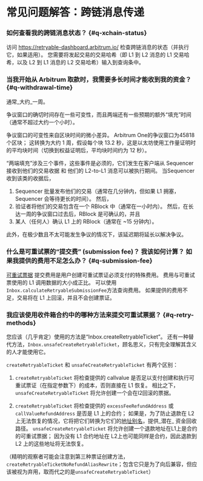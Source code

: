 # 常见问题解答：跨链消息传递

### 如何查看我的跨链消息状态？ {#q-xchain-status}

访问 https://retryable-dashboard.arbitrum.io/ 检查跨链消息的状态（并执行它，如果适用）。 您需要将发起交易的交易哈希（即 L1 到 L2 消息的 L1 交易哈希，以及 L2 到 L1 消息的 L2 交易哈希）输入到查询条中。

### 当我开始从 Arbitrum 取款时，我需要多长时间才能收到我的资金？ {#q-withdrawal-time}

通常_大约_一周。

争议窗口的确切时间存在一些可变性，而且两端还有一些预期的额外“填充”时间（通常不超过大约一个小时）。

争议窗口的可变性来自区块时间的微小差异。 Arbitrum One的争议窗口为45818个区块； 这转换为大约 1 周，假设每个块 13.2 秒，这是以太坊使用工作量证明时的平均块时间（切换到权益证明后，平均块时间约为 12 秒）。

“两端填充”涉及三个事件，这些事件是必须的，它们发生在客户端从 Sequencer 接收到他们的交易收据 和 他们的 L2-to-L1 消息可以被执行期间。 当Sequencer收到该类的收据后，

1. Sequencer 批量发布他们的交易（通常在几分钟内，但如果 L1 拥塞，Sequencer 会等待更长的时间）。 然后，
2. 验证者将他们的交易包含在一个 RBlock 中（通常在一小时内）。 然后，在长达一周的争议窗口过去后，RBlock 是可确认的，并且
3. 某人（任何人）确认 L1 上的 RBlock（通常在 ~15 分钟内）。

此外，在极少数且不太可能发生争议的情况下，该延迟期将延长以解决争议。

### 什么是可重试票的“提交费” (submission fee)？ 我该如何计算？ 如果我提供的费用不足怎么办？ {#q-submission-fee}

[可重试票据](/arbos/l1-to-l2-messaging.mdx) 提交费用是用户创建可重试票证必须支付的特殊费用。 费用与可重试票使用的 L1 调用数据的大小成正比。 可以使用`Inbox.calculateRetryableSubmissionFee`方法查询费用。 如果提供的费用不足，交易将在 L1 上回滚，并且不会创建票证。

### 我应该使用收件箱合约中的哪种方法来提交可重试票据？ {#q-retry-methods}

您应该（几乎肯定）使用的方法是“Inbox.createRetryableTicket”。 还有一种替代方法，`Inbox.unsafeCreateRetryableTicket`，顾名思义，只有完全理解其含义的人才能使用它。

`createRetryableTicket` 和 `unsafeCreateRetryableTicket` 有两个区别：

1. `createRetryableTicket` 将检查提供的 callvalue 是否足以支付创建和执行可重试票证（在指定参数下）的成本，否则直接在 L1 恢复。 相比之下，`unsafeCreateRetryableTicket` 将允许创建一个会在l2回滚的票据。

2. `createRetryableTicket` 将检查提供的 `excessFeeRefundAddress` 或 `callValueRefundAddress` 是否是 L1 上的合约； 如果是，为了防止退款在 L2 上无法恢复的情况，它将把它们转换为它们的[地址别名](/arbos/l1-to-l2-messaging.mdx#address-aliasing)，提供_潜在_ 资金回收路径。 `unsafeCreateRetryableTicket` 将允许创建一个退款地址在L1上是合约的可重试票据； 因为没有 L1 合约地址在 L2上也可能同样是合约，因此退款到 L2 上的这些地址将无法恢复。

（精明的观察者可能会注意到第三种票证创建方法，`createRetryableTicketNoRefundAliasRewrite`；包含它只是为了向后兼容，但应该被视为弃用，取而代之的是`unsafeCreateRetryableTicket`）